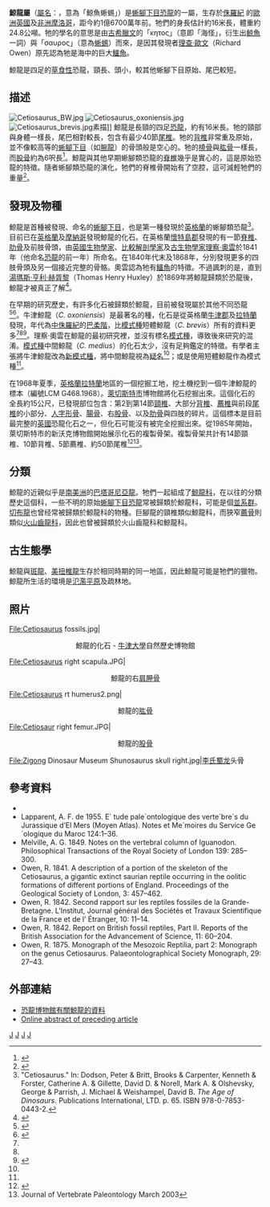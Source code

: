 {{Automatic Taxobox
| taxon = Cetiosaurus
| fossil_range= [[侏罗纪|侏罗纪]]中期,{{fossil_range|167}}
| image = Cetiosaurus mount.jpg
| image_caption = 編號LCM G468.1968標本的重建模型
| authority = [[理察·奧雲|Owen]], 1841
| type_species = '''牛津鯨龍<br>''Cetiosaurus oxoniensis'''''
| type_species_authority = Phillips, 1871
}}
'''鯨龍屬'''（[[屬名|屬名]]：{{lang|la|''Cetiosaurus''}}，意為「鯨魚蜥蜴」）是[[蜥腳下目|蜥腳下目]][[恐龍|恐龍]]的一屬，生存於[[侏羅紀|侏羅紀]]
的[[歐洲|歐洲]][[英國|英國]]及[[非洲|非洲]][[摩洛哥|摩洛哥]]，距今約1億6700萬年前。牠們的身長估計約16米長，體重約24.8公噸。牠的學名的意思是由[[古希臘文|古希臘文]]的「κητος」（意即「海怪」，衍生出[[鯨魚|鯨魚]]一詞）與「σαυρος」（意為[[蜥蜴|蜥蜴]]）而來，是因其發現者[[理查·歐文|理查·歐文]]（Richard Owen）原先認為牠是海中的巨大[[鱷魚|鱷魚]]。

鯨龍是四足的[[草食性|草食性]]恐龍，頸長、頭小，較其他蜥腳下目原始、尾巴較短。

==描述==
[[File:Cetiosaurus_BW.jpg|thumb]] 
[[File:Cetiosaurus_oxoniensis.jpg|thumb]]
[[File:Cetiosaurus_brevis.jpg|thumb]]素描]] 
鯨龍是長頸的四足[[恐龍|恐龍]]，約有16米長。牠的頸部與身體一樣長，尾巴相對較長，包含有最少40節[[尾椎|尾椎]]。牠的[[背椎|背椎]]非常重及原始，並不像較高等的[[蜥腳下目|蜥腳下目]]（如[[腕龍|腕龍]]）的骨頭般是空心的。牠的[[橈骨|橈骨]]與[[肱骨|肱骨]]一樣長，而[[股骨|股骨]]約為6呎長<ref>{{cite book|title=The Evolution and Extinction of the Dinosaurs (2nd Edition)|year=2005|chapter=Sauropodomorpha:The Big, The Bizarre & The Majestic|editor=Fastovsky DE, Weishampel DB|author=Fastovsky DE, Weishampel DB|pages=229–264|publisher=Cambridge University Press|id=ISBN 978-0-521-81172-9}}</ref>。鯨龍與其他早期蜥腳類恐龍的[[脊椎|脊椎]]幾乎是實心的，這是原始恐龍的特徵。隨者蜥腳類恐龍的演化，牠們的脊椎骨開始有了空腔，這可減輕牠們的重量<ref>{{cite book|author=David Burnie|year=2002|title=The Kingfisher Illustrated Dinosaur Encyclopedia|publisher= Kingfisher Publications Plc}}</ref>。

==發現及物種==
鯨龍是首種被發現、命名的[[蜥腳下目|蜥腳下目]]，也是第一種發現於[[英格蘭|英格蘭]]的蜥腳類恐龍<ref name="ageofdinosaurscetiosaurus">"Cetiosaurus." In: Dodson, Peter & Britt, Brooks & Carpenter, Kenneth & Forster, Catherine A. & Gillette, David D. & Norell, Mark A. & Olshevsky, George & Parrish, J. Michael & Weishampel, David B. ''The Age of Dinosaurs''. Publications International, LTD. p. 65. ISBN 978-0-7853-0443-2.</ref>。目前已在[[英格蘭|英格蘭]]及[[摩納哥|摩納哥]]發現鯨龍的化石。在英格蘭[[懷特島郡|懷特島郡]]發現的有一節[[脊椎|脊椎]]、[[肋骨|肋骨]]及前肢骨頭，由[[英國|英國]][[生物學家|生物學家]]、[[比較解剖學家|比較解剖學家]]及[[古生物學家|古生物學家]][[理察·奧雲|理察·奧雲]]於1841年（他命名[[恐龍|恐龍]]的前一年）所命名。在1840年代末及1868年，分別發現更多的四肢骨頭及另一個接近完整的骨骼。奧雲認為牠有[[鱷魚|鱷魚]]的特徵。不過諷刺的是，直到[[湯瑪斯·亨利·赫胥黎|湯瑪斯·亨利·赫胥黎]]（Thomas Henry Huxley）於1869年將鯨龍歸類於恐龍後，鯨龍才被真正了解<ref>{{cite journal|author=Debus AA|year=1994|title=Mysterious Giants:Historical Sauropods|journal=Dinosaur Report|issue=Spring|pages=8-9}}</ref>。

在早期的研究歷史，有許多化石被歸類於鯨龍，目前被發現屬於其他不同恐龍<ref name=UpMart2003>{{cite journal|author=Upchurch P & Martin J|year=2003|title=The Anatomy and Taxonomy of ''Cetiosaurus'' (Saurischia, Sauropoda) from the Middle Jurassic of England|journal=Journal of Vertebrate Palaeontology|volume=23|issue=1|pages=208–231|doi=10.1671/0272-4634(2003)23[208:TAATOC]2.0.CO;2}}</ref><ref name=Upetal2009>{{cite journal |last=Upchurch |first=P. |coauthors=Martin, J.; and Taylor, M. |year=2009 |title=Case 3472: ''Cetiosaurus'' Owen, 1841 (Dinosauria, Sauropoda): proposed conservation of usage by designation of ''Cetiosaurus oxoniensis'' Phillips, 1871 as the type species |journal=Bulletin of Zoological Nomenclature |volume=66 |issue=1 |pages=51–55 |url=http://www.miketaylor.org.uk/dino/pubs/upchurch-et-al-2009/UpchurchEtAl2009-BZN-case-3472-cetiosaurus-type-species-oxoniensis.pdf |format=pdf |access-date=2012-03-24 |archive-date=2017-07-06 |archive-url=https://web.archive.org/web/20170706083402/http://www.miketaylor.org.uk/dino/pubs/upchurch-et-al-2009/UpchurchEtAl2009-BZN-case-3472-cetiosaurus-type-species-oxoniensis.pdf |dead-url=no }}</ref>。牛津鯨龍（''C. oxoniensis''）是最著名的種，化石是從英格蘭[[牛津郡|牛津郡]]及[[拉特蘭|拉特蘭]]發現，年代為[[侏羅紀|中侏羅紀]]的[[巴柔階|巴柔階]]，比[[模式種|模式種]]短體鯨龍（''C. brevis''）所有的資料更多<ref name=UpMart2003/><ref name=Upetal2009/><ref>{{cite journal|author=Upchurch P & Martin J|year=2002|title=The Rutland Cetiosaurus: the anatomy and relationships of a Middle Jurassic British sauropod dinosaur.|journal=Palaeontology|volume=45|issue=6|pages=1049-1074}}</ref>。理察·奧雲在鯨龍的最初研究裡，並沒有標名[[模式種|模式種]]，導致後來研究的混淆。[[模式種|模式種]]中間鯨龍（''C. medius''）的化石太少，沒有足夠鑑定的特徵。有學者主張將牛津鯨龍改為[[模式種|新模式種]]，將中間鯨龍視為[[疑名|疑名]]<ref name=Upetal2009/>；或是使用短體鯨龍作為模式種<ref name=UpMart2003/>。

在1968年夏季，[[英格蘭|英格蘭]][[拉特蘭|拉特蘭]]地區的一個挖掘工地，挖土機挖到一個牛津鯨龍的標本（編號LCM G468.1968）。[[萊切斯特市|萊切斯特市]]博物館將化石挖掘出來。這個化石的全長約15公尺，已發現部位包含：第2到第14節[[頸椎|頸椎]]、大部分[[背椎|背椎]]、[[薦椎|薦椎]]與前段[[尾椎|尾椎]]的小部分、[[人字形骨|人字形骨]]、[[腸骨|腸骨]]、右[[股骨|股骨]]、以及[[肋骨|肋骨]]與四肢的碎片。這個標本是目前最完整的[[英國|英國]]恐龍化石之一，但化石可能沒有被完全挖掘出來。從1985年開始，萊切斯特市的新沃克博物館開始展示化石的複製骨架。複製骨架共計有14節頸椎、10節背椎、5節薦椎、約50節尾椎<ref>{{Cite web |url=http://onlinelibrary.wiley.com/doi/10.1111/1475-4983.00275/pdf |title=Volume 45 ''Paleontology'' 2002 |access-date=2013-01-05 |archive-date=2017-02-15 |archive-url=https://web.archive.org/web/20170215132221/http://onlinelibrary.wiley.com/doi/10.1111/1475-4983.00275/pdf |dead-url=no }}</ref><ref>Journal of Vertebrate Paleontology March 2003</ref>。

==分類==
鯨龍的近親似乎是[[南美洲|南美洲]]的[[巴塔哥尼亞龍|巴塔哥尼亞龍]]。牠們一起組成了[[鯨龍科|鯨龍科]]，在以往的分類歷史這個科，一些不明的原始[[蜥腳下目|蜥腳下目]][[恐龍|恐龍]]常被歸類於鯨龍科，可能是個[[並系群|並系群]]。[[切布龍|切布龍]]也曾经常被歸類於鯨龍科的物種。巨腳龍的頸椎類似鯨龍科，而狹窄[[薦骨|薦骨]]則類似[[火山齒龍科|火山齒龍科]]，因此也曾被歸類於火山齒龍科和鯨龍科。

==古生態學==
鯨龍與[[斑龍|斑龍]]、[[美扭椎龍|美扭椎龍]]生存於相同時期的同一地區，因此鯨龍可能是牠們的獵物。鯨龍所生活的環境是[[氾濫平原|氾濫平原]]及疏林地。

==照片==
<gallery>
File:Cetiosaurus fossils.jpg|<center>鯨龍的化石 - [[牛津大學|牛津大學]]自然歷史博物館</center>
File:Cetiosaurus right scapula.JPG|<center>鯨龍的右[[肩胛骨|肩胛骨]]</center>
File:Cetiosaurus rt humerus2.png|<center>鯨龍的[[肱骨|肱骨]]</center>
File:Cetiosaur right femur.JPG|<center>鯨龍的[[股骨|股骨]]</center>
File:Zigong Dinosaur Museum Shunosaurus skull right.jpg|[[李氏蜀龙|李氏蜀龙]]头骨
</gallery>

==參考資料==
{{reflist}}
* {{cite book|title=The Evolution and Extinction of the Dinosaurs (2nd Edition)|year=2005|chapter=Sauropodomorpha:The Big, The Bizarre & The Majestic|editor=Fastovsky DE, Weishampel DB|author=Fastovsky DE, Weishampel DB|pages=229–264|publisher=Cambridge University Press|isbn=0-521-81172-4}}
*Lapparent, A. F. de 1955. E´ tude pale´ontologique des verte´bre´s du Jurassique d’El Mers (Moyen Atlas). Notes et Me´moires du Service Ge´ologique du Maroc 124:1–36.
*Melville, A. G. 1849. Notes on the vertebral column of Iguanodon. Philosophical Transactions of the Royal Society of London 139: 285–300.
*Owen, R. 1841. A description of a portion of the skeleton of the Cetiosaurus, a gigantic extinct saurian reptile occurring in the oolitic formations of different portions of England. Proceedings of the Geological Society of London, 3: 457–462.
*Owen, R. 1842. Second rapport sur les reptiles fossiles de la Grande-Bretagne. L’Institut, Journal général des Sociétés et Travaux Scientifique de la France et de l’ Étranger, 10: 11–14.
*Owen, R. 1842. Report on British fossil reptiles, Part II. Reports of the British Association for the Advancement of Science, 11: 60–204.
*Owen, R. 1875. Monograph of the Mesozoic Reptilia, part 2: Monograph on the genus Cetiosaurus. Palaeontolographical Society Monograph, 29: 27–43.

==外部連結==
*[http://web.me.com/dinoruss/de_4/5a7f0d5.htm 恐龍博物館有關鯨龍的資料] {{Wayback|url=http://web.me.com/dinoruss/de_4/5a7f0d5.htm |date=20090921064420 }}
*[http://www.blackwell-synergy.com/links/doi/10.1111/1475-4983.00275 Online abstract of preceding article]{{dead link|date=2018年2月 |bot=InternetArchiveBot |fix-attempted=yes }}
{{Taxonbar|from=Q14427}}

[[Category:侏羅紀恐龍|J]]
[[Category:真蜥腳類|J]]
[[Category:歐洲恐龍|J]]
[[Category:非洲恐龍|J]]